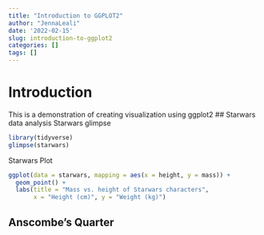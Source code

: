 ```yaml
---
title: "Introduction to GGPLOT2"
author: "JennaLeali"
date: '2022-02-15'
slug: introduction-to-ggplot2
categories: []
tags: []
---
```


# Introduction 
This is a demonstration of creating visualization using ggplot2 
## Starwars data analysis 
Starwars glimpse
```r
library(tidyverse)
glimpse(starwars)
```

Starwars Plot 
```r
ggplot(data = starwars, mapping = aes(x = height, y = mass)) +
  geom_point() +
  labs(title = "Mass vs. height of Starwars characters",
       x = "Height (cm)", y = "Weight (kg)")
```

## Anscombe's Quarter 